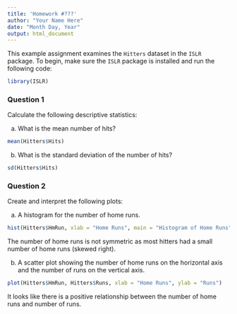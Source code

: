 ---
title: 'Homework #???'
author: "Your Name Here"
date: "Month Day, Year"
output: html_document
---

This example assignment examines the `Hitters` dataset in the `ISLR` package.  To begin, make sure the `ISLR` package is installed and run the following code:
```{r}
library(ISLR)
```

### Question 1
Calculate the following descriptive statistics:

a) What is the mean number of hits?
```{r}
mean(Hitters$Hits)
```

b) What is the standard deviation of the number of hits?
```{r}
sd(Hitters$Hits)
```


### Question 2
Create and interpret the following plots:

a) A histogram for the number of home runs.
```{r, fig.height = 3, fig.width = 3, fig.align = "center"}
hist(Hitters$HmRun, xlab = "Home Runs", main = "Histogram of Home Runs")
```

The number of home runs is not symmetric as most hitters had a small number of home runs (skewed right).

b) A scatter plot showing the number of home runs on the horizontal axis and the number of runs on the vertical axis.
```{r, fig.height = 3, fig.width = 3, fig.align = "center"}
plot(Hitters$HmRun, Hitters$Runs, xlab = "Home Runs", ylab = "Runs")
```

It looks like there is a positive relationship between the number of home runs and number of runs.

